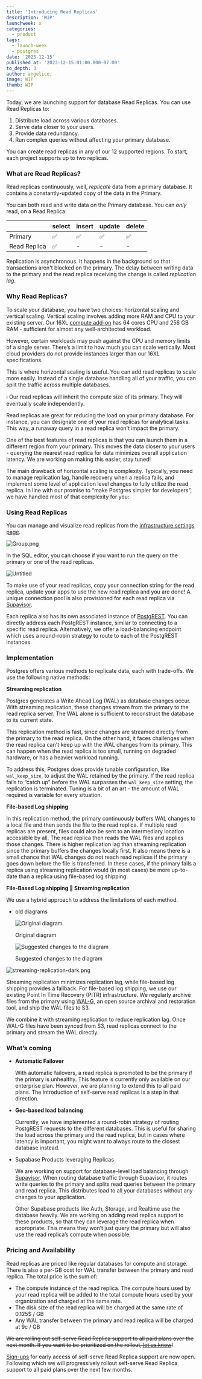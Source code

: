 ```yaml
---
title: 'Introducing Read Replicas'
description: 'WIP'
launchweek: x
categories:
  - product
tags:
  - launch-week
  - postgres
date: '2023-12-15'
published_at: '2023-12-15:01:00.000-07:00'
to_depth: 3
author: angelico,
image: WIP
thumb: WIP
---
```


Today, we are launching support for database Read Replicas. You can use Read Replicas to:

1. Distribute load across various databases.
2. Serve data closer to your users.
3. Provide data redundancy.
4. Run complex queries without affecting your primary database.

You can create read replicas in any of our 12 supported regions. To start, each project supports up to two replicas. 

### What are Read Replicas?

Read replicas continuously, well, *replicate* data from a primary database. It contains a constantly-updated copy of the data in the Primary.

You can both read and write data on the Primary database. You can *only* read, on a Read Replica:

|  | select | insert | update | delete |
| --- | --- | --- | --- | --- |
| Primary | ✅ | ✅ | ✅ | ✅ |
| Read Replica | ✅ | - | - | - |

Replication is asynchronous. It happens in the background so that transactions aren't blocked on the primary. The delay between writing data to the primary and the read replica receiving the change is called *replication lag*. 

### Why Read Replicas?

To scale your database, you have two choices: horizontal scaling and vertical scaling. Vertical scaling involves adding more RAM and CPU to your existing server. Our 16XL [compute add-on](https://supabase.com/docs/guides/platform/compute-add-ons) has 64 cores CPU and 256 GB RAM - sufficient for almost any well-architected workload.

However, certain workloads may push against the CPU and memory limits of a single server. There’s a limit to how much you can scale vertically. Most cloud providers do not provide instances larger than our 16XL specifications. 

This is where horizontal scaling is useful. You can add read replicas to scale more easily. Instead of a single database handling all of your traffic, you can split the traffic across multiple databases. 

<aside>
ℹ️ Our read replicas will inherit the compute size of its primary. They will eventually scale independently.

</aside>

Read replicas are great for reducing the load on your primary database. For instance, you can designate one of your read replicas for analytical tasks. This way, a runaway query in a read replica won't impact the primary.

One of the best features of read replicas is that you can launch them in a different region from your primary. This moves the data closer to your users - querying the nearest read replica for data minimizes overall application latency. We are working on making this easier, stay tuned!

The main drawback of horizontal scaling is complexity. Typically, you need to manage replication lag, handle recovery when a replica fails, and implement some level of application level changes to fully utilize the read replica. In line with our promise to “make Postgres simpler for developers”, we have handled most of that complexity for you:

### Using Read Replicas

You can manage and visualize read replicas from the [infrastructure settings page](https://supabase.com/dashboard/project/_/settings/infrastructure).

![Group.png](https://prod-files-secure.s3.us-west-2.amazonaws.com/165a3c21-8e38-4d4b-831a-f9bb88a3262b/b4a2f445-3767-4fa1-95f2-3c386c478952/Group.png)

In the SQL editor, you can choose if you want to run the query on the primary or one of the read replicas.

![Untitled](https://prod-files-secure.s3.us-west-2.amazonaws.com/165a3c21-8e38-4d4b-831a-f9bb88a3262b/49a5f807-59fc-4398-8be7-46e4c652bff4/Untitled.png)

To make use of your read replicas, copy your connection string for the read replica, update your apps to use the new read replica and you are done! A unique connection pool is also provisioned for each read replica via [Supavisor](https://github.com/supabase/supavisor). 

Each replica also has its own associated instance of [PostgREST](https://supabase.com/docs/guides/api). You can directly address each PostgREST instance, similar to connecting to a specific read replica. Alternatively, we offer a load-balancing endpoint which uses a round-robin strategy to route to each of the PostgREST instances.

### Implementation

Postgres offers various methods to replicate data, each with trade-offs. We use the following native methods:

**Streaming replication**

Postgres generates a Write Ahead Log (WAL) as database changes occur. With streaming replication, these changes stream from the primary to the read replica server. The WAL alone is sufficient to reconstruct the database to its current state. 

This replication method is fast, since changes are streamed directly from the primary to the read replica. On the other hand, it faces challenges when the read replica can't keep up with the WAL changes from its primary. This can happen when the read replica is too small, running on degraded hardware, or has a heavier workload running. 

To address this, Postgres does provide tunable configuration, like `wal_keep_size`, to adjust the WAL retained by the primary. If the read replica fails to “catch up” before the WAL surpasses the `wal_keep_size` setting, the replication is terminated. Tuning is a bit of an art - the amount of WAL required is variable for every situation.

**File-based Log shipping**

In this replication method, the primary continuously buffers WAL changes to a local file and then sends the file to the read replica. If multiple read replicas are present, files could also be sent to an intermediary location accessible by all. The read replica then reads the WAL files and applies those changes. There is higher replication lag than streaming replication since the primary buffers the changes locally first. It also means there is a small chance that WAL changes do not reach read replicas if the primary goes down before the file is transferred. In these cases, if the primary fails a replica using streaming replication would (in most cases) be more up-to-date than a replica using file-based log shipping.

**File-Based Log shipping 🤝 Streaming replication**

We use a hybrid approach to address the limitations of each method. 

- old diagrams
    
    ![Original diagram](https://prod-files-secure.s3.us-west-2.amazonaws.com/165a3c21-8e38-4d4b-831a-f9bb88a3262b/41130f27-c9a3-4667-b81c-709e299c3a9e/Untitled.png)
    
    Original diagram
    
    ![Suggested changes to the diagram](https://prod-files-secure.s3.us-west-2.amazonaws.com/165a3c21-8e38-4d4b-831a-f9bb88a3262b/45be49e8-1f63-43ad-aa14-fdd8732982b9/Untitled.png)
    
    Suggested changes to the diagram
    

![streaming-replication-dark.png](https://prod-files-secure.s3.us-west-2.amazonaws.com/165a3c21-8e38-4d4b-831a-f9bb88a3262b/f500ebed-404e-49cc-b0a5-83d48479bf02/streaming-replication-dark.png)

Streaming replication minimizes replication lag, while file-based log shipping provides a fallback. For file-based log shipping, we use our existing Point In Time Recovery (PITR) infrastructure. We regularly archive files from the primary using [WAL-G](https://github.com/wal-g/wal-g), an open source archival and restoration tool, and ship the WAL files to S3. 

We combine it with streaming replication to reduce replication lag. Once WAL-G files have been synced from S3, read replicas connect to the primary and stream the WAL directly. 

### What’s coming

- **Automatic Failover**
    
    With automatic failovers, a read replica is promoted to be the primary if the primary is unhealthy. This feature is currently only available on our enterprise plan. However, we are planning to extend this to all paid plans. The introduction of self-serve read replicas is a step in that direction.
    
- **Geo-based load balancing**
    
    Currently, we have implemented a round-robin strategy of routing PostgREST requests to the different databases. This is useful for sharing the load across the primary and the read replica, but in cases where latency is important, you might want to always route to the closest database instead. 
    
- Supabase Products leveraging Replicas
    
    We are working on support for database-level load balancing through [Supavisor](https://supabase.com/blog/supabase-branching). When routing database traffic through Supavisor, it routes write queries to the primary and splits read queries between the primary and read replica. This distributes load to all your databases without any changes to your application.
    
    Other Supabase products like Auth, Storage, and Realtime use the database heavily. We are working on adding read replica support to these products, so that they can leverage the read replica when appropriate. This means they won’t just query the primary but will also use the read replica’s compute when possible.
    

### Pricing and Availability

Read replicas are priced like regular databases for compute and storage. There is also a per-GB cost for WAL transfer between the primary and read replica. The total price is the sum of:

- The compute instance of the read replica. The compute hours used by your read replica will be added to the total compute hours used by your organization and charged at the same rate.
- The disk size of the read replica will be charged at the same rate of 0.125$ / GB
- Any WAL transfer between the primary and read replica will be charged at 9c / GB

~~We are rolling out self-serve Read Replica support to all paid plans over the next month. If you want to be prioritized on the rollout, [let us know](https://forms.supabase.com/read-replica)!~~ 

[Sign-ups](https://forms.supabase.com/read-replica) for early access of self-serve Read Replica support are now open. Following which we will progressively rollout self-serve Read Replica support to all paid plans over the next few months.
